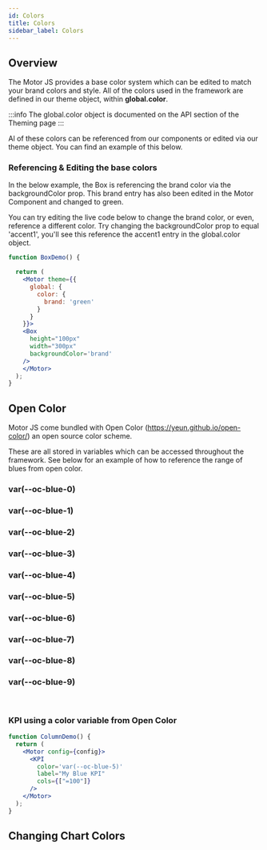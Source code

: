 ```yaml
---
id: Colors
title: Colors
sidebar_label: Colors
---
```


## Overview

The Motor JS provides a base color system which can be edited to match your brand colors and style. 
All of the colors used in the framework are defined in our theme object, within <b>global.color</b>.

:::info
The global.color object is documented on the API section of the Theming page
:::

Al of these colors can be referenced from our components or edited via our theme object. 
You can find an example of this below.


### Referencing & Editing the base colors

In the below example, the Box is referencing the brand color via the backgroundColor prop. 
This brand entry has also been edited in the Motor Component and changed to green.

You can try editing the live code below to change the brand color, or even, reference a different color.
Try changing the backgroundColor prop to equal 'accent1', you'll see this reference the accent1 entry in the global.color object.


```jsx
function BoxDemo() {

  return (
    <Motor theme={{
      global: {
        color: {
          brand: 'green'
        }
      }
    }}>
    <Box
      height="100px"
      width="300px"
      backgroundColor='brand'
    />
    </Motor>
  );
}
```


## Open Color

Motor JS come bundled with Open Color (https://yeun.github.io/open-color/) an open source color scheme.

These are all stored in variables which can be accessed throughout the framework. See below for an example of how to reference
the range of blues from open color.

<div style={{ display: 'flex', flexWrap: 'wrap' }}>
<div style={{ padding: '20px', margin: '5px', backgroundColor: 'var(--oc-blue-0)' }}>
  <h3>var(--oc-blue-0)</h3>
</div>
<div style={{ padding: '20px', margin: '5px', backgroundColor: 'var(--oc-blue-1)' }}>
  <h3>var(--oc-blue-1)</h3>
</div>
<div style={{ padding: '20px', margin: '5px', backgroundColor: 'var(--oc-blue-2)' }}>
  <h3>var(--oc-blue-2)</h3>
</div>
<div style={{ padding: '20px', margin: '5px', backgroundColor: 'var(--oc-blue-3)' }}>
  <h3>var(--oc-blue-3)</h3>
</div>
<div style={{ padding: '20px', margin: '5px', backgroundColor: 'var(--oc-blue-4)' }}>
  <h3>var(--oc-blue-4)</h3>
</div>
<div style={{ padding: '20px', margin: '5px', backgroundColor: 'var(--oc-blue-5)' }}>
  <h3>var(--oc-blue-5)</h3>
</div>
<div style={{ padding: '20px', margin: '5px', backgroundColor: 'var(--oc-blue-6)' }}>
  <h3>var(--oc-blue-6)</h3>
</div>
<div style={{ padding: '20px', margin: '5px', backgroundColor: 'var(--oc-blue-7)' }}>
  <h3>var(--oc-blue-7)</h3>
</div>
<div style={{ padding: '20px', margin: '5px', backgroundColor: 'var(--oc-blue-8)' }}>
  <h3>var(--oc-blue-8)</h3>
</div>
<div style={{ padding: '20px', margin: '5px', backgroundColor: 'var(--oc-blue-9)' }}>
  <h3>var(--oc-blue-9)</h3>
</div>
</div>

<br />

### KPI using a color variable from Open Color

```jsx
function ColumnDemo() {
  return (
    <Motor config={config}>
      <KPI
        color='var(--oc-blue-5)'
        label="My Blue KPI"
        cols={["=100"]}
      />
    </Motor>
  );
}
```

## Changing Chart Colors


